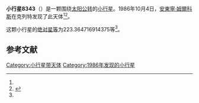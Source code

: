 {{Infobox planet
| bgcolour = #FFFFC0
| name = 8343 Tugendhat
| symbol = 
| image = 
| caption = 
| discovery = yes
| discovery_ref = 
| discoverer = [[安東寧·姆爾科斯|安東寧·姆爾科斯]]
| discovery_site = [[克列特|克列特]] 
| discovered = 1986年10月4日
| designations = yes
| mp_name = 
| named_after = 
| alt_names = 1986 TG3/ 1996 VQ7
| mp_category = [[主带小行星|主带小行星]]
| orbit_ref = <ref name="a">[http://ssd.jpl.nasa.gov/sbdb.cgi?sstr=8343 8343 Tugendhat] {{Wayback|url=http://ssd.jpl.nasa.gov/sbdb.cgi?sstr=8343 |date=20201130002017 }}，小行星數據庫瀏覽器（JPL Small-Body Database Browser）－[[美国国家航空航天局|美国国家航空航天局]]喷气推进实验室</ref>
| epoch = 2456400.5 (2013年4月18日更新)
| aphelion = {{convert|3.03400230057908|AU|km|3|abbr=on|lk=out}}
| perihelion = {{convert|2.641783533161451|AU|km|3|abbr=on}}
| semimajor = {{convert|2.837892916870266|AU|km|3|abbr=on}}
| eccentricity = 0.06910387
| period = 1746.193764 [[日|日]]<br />4.78[[儒略年|儒略年]]
| avg_speed = 
| inclination = 1.871736776506172
| asc_node = 185.437857917741
| mean_anomaly = 
| arg_peri = 223.364716914375
| satellites = 
| physical_characteristics = yes
| dimensions = 
| mass = 
| density = 
| surface_grav = 
| escape_velocity = 
| sidereal_day = 
| axial_tilt = 
| pole_ecliptic_lat = 
| pole_ecliptic_lon = 
| albedo = 
| temperatures= 
| temp_name1 = 
| mean_temp_1 = 
| max_temp_1 = 
| temp_name2 = 
| max_temp_2 = 
| spectral_type = 
| abs_magnitude = 223.364716914375
}}

'''小行星8343'''（{{lang-en|8343 Tugendhat}}）是一颗围绕[[太阳|太阳]][[公转|公转]]的[[小行星|小行星]]。1986年10月4日，[[安東寧·姆爾科斯|安東寧·姆爾科斯]]在克列特发现了此天体<ref name="a" /><ref>{{cite news|title=小行星列表|url=http://cfa-www.harvard.edu/iau/lists/NumberedMPs.txt|accessdate=2013-07-08|newspaper=哈佛大学|archive-date=2008-05-17|archive-url=https://web.archive.org/web/20080517010638/http://cfa-www.harvard.edu/iau/lists/NumberedMPs.txt|dead-url=no}}</ref>。

这颗小行星的[[绝对星等|绝对星等]]为223.364716914375等<ref name="a" />。

==参考文献==
{{reflist}}
{{Minor Planet Number|[[小行星8342|小行星8342]]|[[小行星8344|小行星8344]]}}

{{小天体}}

[[Category:小行星带天体|Category:小行星带天体]]
[[Category:1986年发现的小行星|Category:1986年发现的小行星]]

{{asteroid-stub}}